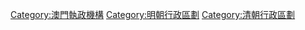 {{Catnav|頁面分類|各種主題的頁面分類|依中国各省来作的分类|中国各地历史|澳門歷史|澳門執政機構}}

[[Category:澳門執政機構|Category:澳門執政機構]]
[[Category:明朝行政區劃|Category:明朝行政區劃]]
[[Category:清朝行政區劃|Category:清朝行政區劃]]
